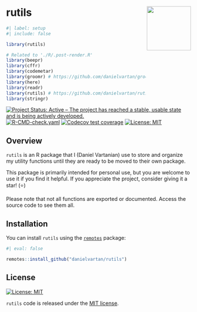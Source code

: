 # rutils <a href = "https://danielvartan.github.io/brandr/"><img src = "man/figures/logo.png" align="right" width="120" /></a>

<!-- quarto render -->

```r
#| label: setup
#| include: false

library(rutils)

# Related to './R/.post-render.R'
library(beepr)
library(cffr)
library(codemetar)
library(groomr) # https://github.com/danielvartan/groomr
library(here)
library(readr)
library(rutils) # https://github.com/danielvartan/rutils
library(stringr)
```

<!-- badges: start -->
[![Project Status: Active – The project has reached a stable, usable state and is being actively developed.](https://img.shields.io/badge/Repo%20Status-Active-10D810.svg)](https://www.repostatus.org/#active)
[![R-CMD-check.yaml](https://github.com/danielvartan/rutils/actions/workflows/check-standard.yaml/badge.svg)](https://github.com/danielvartan/rutils/actions/workflows/check-standard.yaml)
[![Codecov test coverage](https://codecov.io/gh/danielvartan/rutils/branch/main/graph/badge.svg)](https://app.codecov.io/gh/danielvartan/rutils?branch=main)
[![License: MIT](https://img.shields.io/badge/License-MIT-10D810.svg)](https://choosealicense.com/licenses/mit/)
<!-- badges: end -->

## Overview

`rutils` is an R package that I (Daniel Vartanian) use to store and organize my utility functions until they are ready to be moved to their own package.

This package is primarily intended for personal use, but you are welcome to use it if you find it helpful. If you appreciate the project, consider giving it a star! (⭐)

Please note that not all functions are exported or documented. Access the source code to see them all.

## Installation

You can install `rutils` using the [`remotes`](https://github.com/r-lib/remotes) package:

``` r
#| eval: false

remotes::install_github("danielvartan/rutils")
```

## License

[![License: MIT](https://img.shields.io/badge/License-MIT-10D810.svg)](https://choosealicense.com/licenses/mit/)

`rutils` code is released under the [MIT license](https://opensource.org/license/mit/).
